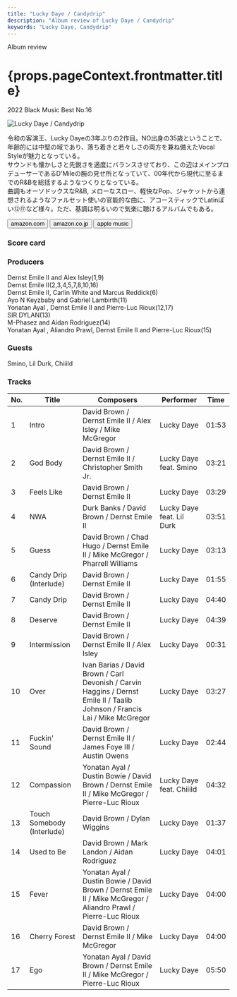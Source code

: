```yaml
---
title: "Lucky Daye / Candydrip"
description: "Album review of Lucky Daye / Candydrip"
keywords: "Lucky Daye, Candydrip"
---
```





<p className="largeP">Album review</p>
<h1 className="h1--no--margin">{props.pageContext.frontmatter.title}</h1>
<p className="largeP">
  <Link to="/best50/2022/">2022 Black Music Best No.16</Link>
</p>

<Row  className="image-card-group">
	<Column colMd={3} colLg={4} noGutterMdLeft="">
       <ImageCard>

![Lucky Daye / Candydrip](../../images/cd/luckydaye1L.jpg)

</ImageCard>
	</Column>
	<Column colMd={4} colLg={8} noGutterMdLeft="">
		<p>
			令和の客演王、Lucky Dayeの3年ぶりの2作目。NO出身の35歳ということで、年齢的には中堅の域であり、落ち着きと若々しさの両方を兼ね備えたVocal Styleが魅力となっている。
			<br/>サウンドも懐かしさと先鋭さを適度にバランスさせており、この辺はメインプロデューサーであるD'Mileの腕の見せ所となっていて、00年代から現代に至るまでのR&Bを総括するようなつくりとなっている。
			<br/>曲調もオーソドックスなR&B, メローなスロー、軽快なPop、ジャケットから連想されるようなファルセット使いの官能的な曲に、アコースティックでLatinぽい⑫⑰など様々。ただ、基調は明るいので気楽に聴けるアルバムでもある。
		</p>
		<div>
		  <Button className="button-right-mergin"  href="https://amzn.to/3Aey5om" renderIcon={ArrowUpRight} size='sm' kind='primary'>
  	    amazon.com
  	  </Button>
  	  <Button className="button-right-mergin"  href="https://amzn.to/3Qfibjl" renderIcon={ArrowUpRight} size='sm' kind='secondary'>
  	    amazon.co.jp
  	  </Button>
			<Button className="button-right-mergin"  href="https://apple.co/3QE7Eh5" renderIcon={ArrowUpRight} size='sm' kind='tertiary'>
  	   	apple music
  	  </Button>
			<AdvJS2/>
		</div>
	</Column>
</Row>
<Row >
	<Column colMd={4} colLg={4} noGutterMdLeft="">
		<div>
		  <h3>Score card</h3>
			<SliderJS1 value="5" />
		  <SliderJS2 value="2" />
			<SliderJS3 value="1" />
		  <SliderJS4 value="9" />
		</div>
	</Column>
	<Column colMd={8} colLg={8} noGutterMdLeft="">
		<div>
			<h3>Producers</h3>
			<p>
				Dernst Emile II and Alex Isley(1,9)
				<br/>Dernst Emile II(2,3,4,5,7,8,10,16)
				<br/>Dernst Emile II, Carlin White and Marcus Reddick(6)
				<br/>Ayo N Keyzbaby and Gabriel Lambirth(11)
				<br/>Yonatan Ayal , Dernst Emile II and Pierre-Luc Rioux(12,17)
				<br/>SIR DYLAN(13)
				<br/>M-Phasez and Aidan Rodriguez(14)
				<br/>Yonatan Ayal , Aliandro Prawl, Dernst Emile II and Pierre-Luc Rioux(15)
			</p>
			<h3>Guests</h3>
			<p>
				Smino, Lil Durk, Chiiild
			</p>
		</div>
	</Column>
</Row>

<h3>Tracks</h3>

| No. | Title                      | Composers                                                                                                                   | Performer                 | Time  |
| --- | -------------------------- | --------------------------------------------------------------------------------------------------------------------------- | ------------------------- | ----- |
| 1   | Intro                      | David Brown / Dernst Emile II / Alex Isley / Mike McGregor                                                                  | Lucky Daye                | 01:53 |
| 2   | God Body                   | David Brown / Dernst Emile II / Christopher Smith Jr.                                                                       | Lucky Daye feat. Smino    | 03:21 |
| 3   | Feels Like                 | David Brown / Dernst Emile II                                                                                               | Lucky Daye                | 03:29 |
| 4   | NWA                        | Durk Banks / David Brown / Dernst Emile II                                                                                  | Lucky Daye feat. Lil Durk | 03:51 |
| 5   | Guess                      | David Brown / Chad Hugo / Dernst Emile II / Mike McGregor / Pharrell Williams                                               | Lucky Daye                | 03:13 |
| 6   | Candy Drip (Interlude)     | David Brown / Dernst Emile II                                                                                               | Lucky Daye                | 01:55 |
| 7   | Candy Drip                 | David Brown / Dernst Emile II                                                                                               | Lucky Daye                | 04:40 |
| 8   | Deserve                    | David Brown / Dernst Emile II                                                                                               | Lucky Daye                | 04:39 |
| 9   | Intermission               | David Brown / Dernst Emile II / Alex Isley                                                                                  | Lucky Daye                | 00:31 |
| 10  | Over                       | Ivan Barias / David Brown / Carl Devonish / Carvin Haggins / Dernst Emile II / Taalib Johnson / Francis Lai / Mike McGregor | Lucky Daye                | 03:27 |
| 11  | Fuckin' Sound              | David Brown / Dernst Emile II / James Foye III / Austin Owens                                                               | Lucky Daye                | 02:44 |
| 12  | Compassion                 | Yonatan Ayal / Dustin Bowie / David Brown / Dernst Emile II / Mike McGregor / Pierre-Luc Rioux                              | Lucky Daye feat. Chiiild  | 04:32 |
| 13  | Touch Somebody (Interlude) | David Brown / Dylan Wiggins                                                                                                 | Lucky Daye                | 01:37 |
| 14  | Used to Be                 | David Brown / Mark Landon / Aidan Rodriguez                                                                                 | Lucky Daye                | 04:01 |
| 15  | Fever                      | Yonatan Ayal / Dustin Bowie / David Brown / Dernst Emile II / Mike McGregor / Aliandro Prawl / Pierre-Luc Rioux             | Lucky Daye                | 04:00 |
| 16  | Cherry Forest              | David Brown / Dernst Emile II / Mike McGregor                                                                               | Lucky Daye                | 04:00 |
| 17  | Ego                        | Yonatan Ayal / David Brown / Dernst Emile II / Mike McGregor / Pierre-Luc Rioux                                             | Lucky Daye                | 05:50 |

<AdvJS3 />

